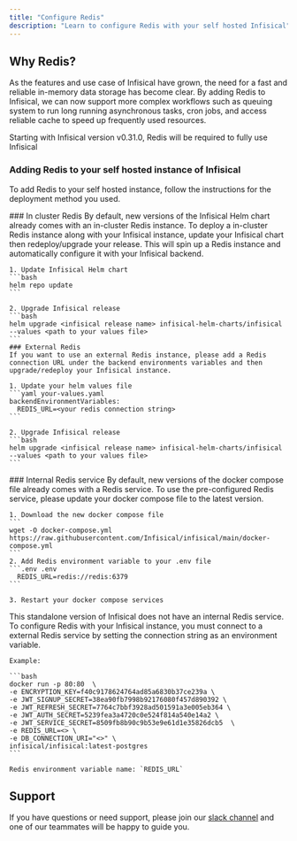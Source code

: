 ```yaml
---
title: "Configure Redis"
description: "Learn to configure Redis with your self hosted Infisical"
---
```


## Why Redis?
As the features and use case of Infisical have grown, the need for a fast and reliable in-memory data storage has become clear. 
By adding Redis to Infisical, we can now support more complex workflows such as queuing system to run long running asynchronous tasks, cron jobs, and access reliable cache to speed up frequently used resources. 

<Info>
  Starting with Infisical version v0.31.0, Redis will be required to fully use Infisical
</Info>

### Adding Redis to your self hosted instance of Infisical
To add Redis to your self hosted instance, follow the instructions for the deployment method you used.

<Tabs>
  <Tab title="Kubernetes Helm chart">
    ### In cluster Redis
    By default, new versions of the Infisical Helm chart already comes with an in-cluster Redis instance. To deploy a in-cluster Redis instance along with your Infisical instance, update your Infisical chart then redeploy/upgrade your release. 
    This will spin up a Redis instance and automatically configure it with your Infisical backend. 

    1. Update Infisical Helm chart 
    ```bash
    helm repo update
    ```

    2. Upgrade Infisical release
    ```bash
    helm upgrade <infisical release name> infisical-helm-charts/infisical  --values <path to your values file>
    ```
    ### External Redis 
    If you want to use an external Redis instance, please add a Redis connection URL under the backend environments variables and then upgrade/redeploy your Infisical instance.

    1. Update your helm values file 
    ```yaml your-values.yaml
    backendEnvironmentVariables:
      REDIS_URL=<your redis connection string>
    ```

    2. Upgrade Infisical release
    ```bash
    helm upgrade <infisical release name> infisical-helm-charts/infisical  --values <path to your values file>
    ``` 
  </Tab>
  <Tab title="Docker compose">
    ### Internal Redis service
    By default, new versions of the docker compose file already comes with a Redis service. To use the pre-configured Redis service, please update your docker compose file to the latest version.

    1. Download the new docker compose file
    ```
    wget -O docker-compose.yml https://raw.githubusercontent.com/Infisical/infisical/main/docker-compose.yml
    ```
    2. Add Redis environment variable to your .env file
    ```.env .env
      REDIS_URL=redis://redis:6379
    ```

    3. Restart your docker compose services 
  </Tab>
  <Tab title="Standalone Docker image">
    This standalone version of Infisical does not have an internal Redis service. To configure Redis with your Infisical instance, you must connect to a external Redis service by setting the connection string as an environment variable.

    Example: 

    ```bash 
    docker run -p 80:80  \
    -e ENCRYPTION_KEY=f40c9178624764ad85a6830b37ce239a \
    -e JWT_SIGNUP_SECRET=38ea90fb7998b92176080f457d890392 \
    -e JWT_REFRESH_SECRET=7764c7bbf3928ad501591a3e005eb364 \
    -e JWT_AUTH_SECRET=5239fea3a4720c0e524f814a540e14a2 \
    -e JWT_SERVICE_SECRET=8509fb8b90c9b53e9e61d1e35826dcb5  \
    -e REDIS_URL=<> \
    -e DB_CONNECTION_URI="<>" \
    infisical/infisical:latest-postgres
    ```

    Redis environment variable name: `REDIS_URL`
  </Tab>
</Tabs>

## Support 
If you have questions or need support, please join our [slack channel](https://infisical-users.slack.com) and one of our teammates will be happy to guide you.